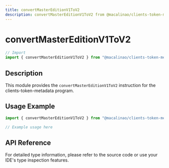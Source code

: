 ```yaml
---
title: convertMasterEditionV1ToV2
description: convertMasterEditionV1ToV2 from @macalinao/clients-token-metadata
---
```


# convertMasterEditionV1ToV2

```typescript
// Import
import { convertMasterEditionV1ToV2 } from "@macalinao/clients-token-metadata";
```

## Description

This module provides the `convertMasterEditionV1ToV2` instruction for the clients-token-metadata program.

## Usage Example

```typescript
import { convertMasterEditionV1ToV2 } from "@macalinao/clients-token-metadata";

// Example usage here
```

## API Reference

For detailed type information, please refer to the source code or use your IDE's type inspection features.
